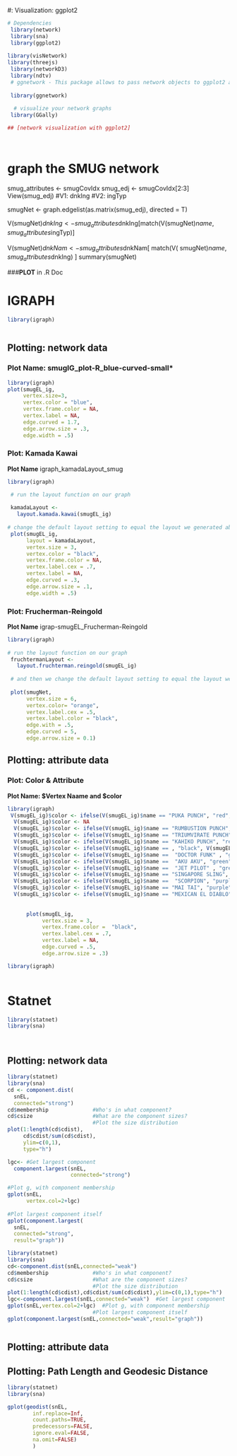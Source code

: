 
#: Visualization: ggplot2
```r

# Dependencies
 library(network)
 library(sna)
 library(ggplot2)
 
library(visNetwork)
library(threejs)
 library(networkD3)
 library(ndtv)
 # ggnetwork - This package allows to pass network objects to ggplot2 and provides geometries to plot their elements.
 
 library(ggnetwork)
 
  # visualize your network graphs 
 library(GGally)

## [network visualization with ggplot2]




```

# graph the SMUG network 

smug_attributes <- smugCovIdx
smug_edj <- smugCovIdx[2:3]
View(smug_edj)
#V1: dnkIng
#V2: ingTyp

smugNet <- 
  graph.edgelist(as.matrix(smug_edj), directed = T)

V(smugNet)$dnkIng <- 
  smug_attributes$dnkIng[match(V(smugNet)$name, smug_attributes$ingTyp)]

V(smugNet)$dnkNam <- 
  smug_attributes$dnkNam[
    match(V(
      smugNet)$name,
      smug_attributes$dnkIng)
    ]
summary(smugNet)

###**PLOT** in .R Doc

# IGRAPH

```r

library(igraph)



```

## Plotting: network data

### Plot Name: smugIG_plot-R_blue-curved-small\*

```r

library(igraph)
plot(smugEL_ig, 
     vertex.size=3,
     vertex.color = "blue",
     vertex.frame.color = NA,
     vertex.label = NA,
     edge.curved = 1.7,
     edge.arrow.size = .3, 
     edge.width = .5)


```

### **Plot: Kamada Kawai**

**Plot Name** igraph_kamadaLayout_smug

```r

library(igraph)

 # run the layout function on our graph
 
 kamadaLayout <-
   layout.kamada.kawai(smugEL_ig)
 
# change the default layout setting to equal the layout we generated above
 plot(smugEL_ig, 
      layout = kamadaLayout, 
      vertex.size = 3, 
      vertex.color = "black", 
      vertex.frame.color = NA, 
      vertex.label.cex = .7,  
      vertex.label = NA, 
      edge.curved = .3, 
      edge.arrow.size = .1, 
      edge.width = .5)
```

### **Plot: Frucherman-Reingold**

**Plot Name** igrap-smugEL_Frucherman-Reingold

```r

library(igraph)
 
# run the layout function on our graph
 fruchtermanLayout <- 
   layout.fruchterman.reingold(smugEL_ig)
 
 # and then we change the default layout setting to equal the layout we generated above
 
 plot(smugNet, 
      vertex.size = 6, 
      vertex.color= "orange",
      vertex.label.cex = .5, 
      vertex.label.color = "black", 
      edge.with = .5,
      edge.curved = 5,
      edge.arrow.size = 0.1)

```

## Plotting: attribute data

### **Plot: Color & Attribute**

**Plot Name: \$Vertex Naame and \$color**

```r

library(igraph)
 V(smugEL_ig)$color <- ifelse(V(smugEL_ig)$name == "PUKA PUNCH", "red", "yellow")
  V(smugEL_ig)$color <- NA
  V(smugEL_ig)$color <- ifelse(V(smugEL_ig)$name == "RUMBUSTION PUNCH", "red","yellow")
  V(smugEL_ig)$color <- ifelse(V(smugEL_ig)$name == "TRIUMVIRATE PUNCH", "red", V(smugEL_ig)$color)
  V(smugEL_ig)$color <- ifelse(V(smugEL_ig)$name == "KAHIKO PUNCH", "red", V(smugEL_ig)$color)
  V(smugEL_ig)$color <- ifelse(V(smugEL_ig)$name == , "black", V(smugEL_ig)$color)
  V(smugEL_ig)$color <- ifelse(V(smugEL_ig)$name ==  "DOCTOR FUNK" , "green",V(smugEL_ig)$color)
  V(smugEL_ig)$color <- ifelse(V(smugEL_ig)$name ==  "AKU AKU", "green",V(smugEL_ig)$color)
  V(smugEL_ig)$color <- ifelse(V(smugEL_ig)$name ==  "JET PILOT" , "green",V(smugEL_ig)$color)
  V(smugEL_ig)$color <- ifelse(V(smugEL_ig)$name == "SINGAPORE SLING", "purple", V(smugEL_ig)$color)
  V(smugEL_ig)$color <- ifelse(V(smugEL_ig)$name ==  "SCORPION", "purple", V(smugEL_ig)$color)
  V(smugEL_ig)$color <- ifelse(V(smugEL_ig)$name == "MAI TAI", "purple", V(smugEL_ig)$color)
  V(smugEL_ig)$color <- ifelse(V(smugEL_ig)$name == "MEXICAN EL DIABLO", "black", V(smugEL_ig)$color)
  
 
      plot(smugEL_ig, 
           vertex.size = 3, 
           vertex.frame.color =  "black", 
           vertex.label.cex = .7, 
           vertex.label = NA, 
           edge.curved = .5, 
           edge.arrow.size = .3)


```

```r

library(igraph)



```

# Statnet

```r

library(statnet)
library(sna)




```

## Plotting: network data

```r
library(statnet)
library(sna)
cd <- component.dist(
  snEL,
  connected="strong")
cd$membership              #Who's in what component?
cd$csize                   #What are the component sizes?
                           #Plot the size distribution
plot(1:length(cd$cdist),
     cd$cdist/sum(cd$cdist),
     ylim=c(0,1),
     type="h")

lgc<- #Get largest component
  component.largest(snEL,
                    connected="strong")  

#Plot g, with component membership
gplot(snEL,
      vertex.col=2+lgc)  
      
#Plot largest component itself 
gplot(component.largest(
  snEL,
  connected="strong",
  result="graph"))


```

```r

library(statnet)
library(sna)
cd<-component.dist(snEL,connected="weak")
cd$membership              #Who's in what component?
cd$csize                   #What are the component sizes?
                           #Plot the size distribution
plot(1:length(cd$cdist),cd$cdist/sum(cd$cdist),ylim=c(0,1),type="h")  
lgc<-component.largest(snEL,connected="weak")  #Get largest component
gplot(snEL,vertex.col=2+lgc)  #Plot g, with component membership
                           #Plot largest component itself 
gplot(component.largest(snEL,connected="weak",result="graph"))
```

```r

```

## Plotting: attribute data

## Plotting: Path Length and Geodesic Distance

```r
library(statnet)
library(sna)

gplot(geodist(snEL, 
        inf.replace=Inf, 
        count.paths=TRUE, 
        predecessors=FALSE,
        ignore.eval=FALSE, 
        na.omit=FALSE)
        )
```
